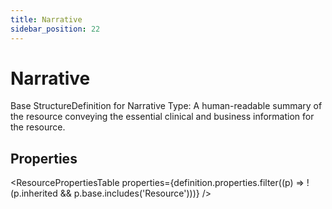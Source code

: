 ```yaml
---
title: Narrative
sidebar_position: 22
---
```



# Narrative

Base StructureDefinition for Narrative Type: A human-readable summary of the resource conveying the essential clinical and business information for the resource.

## Properties

<ResourcePropertiesTable properties={definition.properties.filter((p) => !(p.inherited && p.base.includes('Resource')))} />



